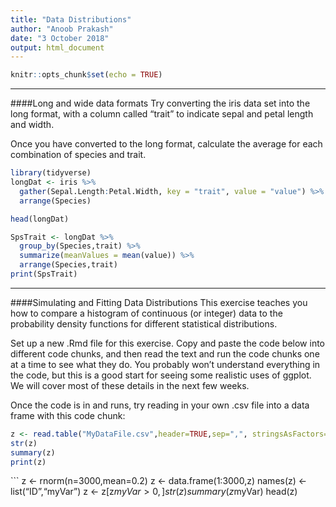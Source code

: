 ```yaml
---
title: "Data Distributions"
author: "Anoob Prakash"
date: "3 October 2018"
output: html_document
---
```


```r
knitr::opts_chunk$set(echo = TRUE)
```
***

####Long and wide data formats
Try converting the iris data set into the long format, with a column called “trait” to indicate sepal and petal length and width.

Once you have converted to the long format, calculate the average for each combination of species and trait.

```r
library(tidyverse)
longDat <- iris %>%
  gather(Sepal.Length:Petal.Width, key = "trait", value = "value") %>%
  arrange(Species)

head(longDat)

SpsTrait <- longDat %>%
  group_by(Species,trait) %>%
  summarize(meanValues = mean(value)) %>%
  arrange(Species,trait)
print(SpsTrait)
```
***
####Simulating and Fitting Data Distributions
This exercise teaches you how to compare a histogram of continuous (or integer) data to the probability density functions for different statistical distributions.

Set up a new .Rmd file for this exercise. Copy and paste the code below into different code chunks, and then read the text and run the code chunks one at a time to see what they do. You probably won’t understand everything in the code, but this is a good start for seeing some realistic uses of ggplot. We will cover most of these details in the next few weeks.

Once the code is in and runs, try reading in your own .csv file into a data frame with this code chunk:

```r
z <- read.table("MyDataFile.csv",header=TRUE,sep=",", stringsAsFactors=FALSE)
str(z)
summary(z)
print(z)
```
```
z <- rnorm(n=3000,mean=0.2)
z <- data.frame(1:3000,z)
names(z) <- list("ID","myVar")
z <- z[z$myVar>0,]
str(z)
summary(z$myVar)
head(z)